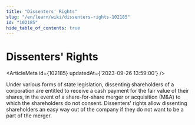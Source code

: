 ```yaml
---
title: "Dissenters' Rights"
slug: "/en/learn/wiki/dissenters-rights-102185"
id: "102185"
hide_table_of_contents: true
---
```



# Dissenters' Rights

<ArticleMeta id={102185} updatedAt={'2023-09-26 13:59:00'} />
<div className='border-solid border-b border-t-0 my-4 border-[var(--ifm-color-gray-300)]' />

Under various forms of state legislation, dissenting shareholders of a corporation are entitled to receive a cash payment for the fair value of their shares, in the event of a share-for-share merger or acquisition (M&A) to which the shareholders do not consent. Dissenters' rights allow dissenting shareholders an easy way out of the company if they do not want to be a part of the merger.
